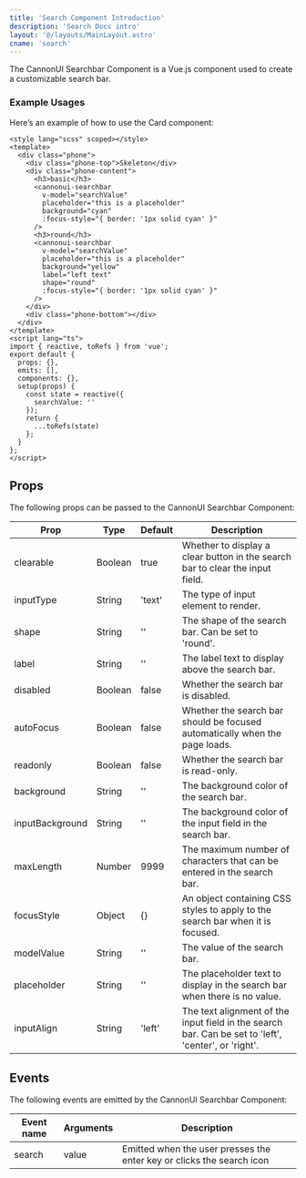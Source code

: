 ```yaml
---
title: 'Search Component Introduction'
description: 'Search Docs intro'
layout: '@/layouts/MainLayout.astro'
cname: 'search'
---
```



The CannonUI Searchbar Component is a Vue.js component used to create a customizable search bar.

### Example Usages

<SearchBarVue client:visible />

Here’s an example of how to use the Card component:

```vue
<style lang="scss" scoped></style>
<template>
  <div class="phone">
    <div class="phone-top">Skeleton</div>
    <div class="phone-content">
      <h3>basic</h3>
      <cannonui-searchbar
        v-model="searchValue"
        placeholder="this is a placeholder"
        background="cyan"
        :focus-style="{ border: '1px solid cyan' }"
      />
      <h3>round</h3>
      <cannonui-searchbar
        v-model="searchValue"
        placeholder="this is a placeholder"
        background="yellow"
        label="left text"
        shape="round"
        :focus-style="{ border: '1px solid cyan' }"
      />
    </div>
    <div class="phone-bottom"></div>
  </div>
</template>
<script lang="ts">
import { reactive, toRefs } from 'vue';
export default {
  props: {},
  emits: [],
  components: {},
  setup(props) {
    const state = reactive({
      searchValue: ''
    });
    return {
      ...toRefs(state)
    };
  }
};
</script>
```

## Props

The following props can be passed to the CannonUI Searchbar Component:

| Prop            | Type    | Default | Description                                                                                          |
| --------------- | ------- | ------- | ---------------------------------------------------------------------------------------------------- |
| clearable       | Boolean | true    | Whether to display a clear button in the search bar to clear the input field.                        |
| inputType       | String  | 'text'  | The type of input element to render.                                                                 |
| shape           | String  | ''      | The shape of the search bar. Can be set to 'round'.                                                  |
| label           | String  | ''      | The label text to display above the search bar.                                                      |
| disabled        | Boolean | false   | Whether the search bar is disabled.                                                                  |
| autoFocus       | Boolean | false   | Whether the search bar should be focused automatically when the page loads.                          |
| readonly        | Boolean | false   | Whether the search bar is read-only.                                                                 |
| background      | String  | ''      | The background color of the search bar.                                                              |
| inputBackground | String  | ''      | The background color of the input field in the search bar.                                           |
| maxLength       | Number  | 9999    | The maximum number of characters that can be entered in the search bar.                              |
| focusStyle      | Object  | {}      | An object containing CSS styles to apply to the search bar when it is focused.                       |
| modelValue      | String  | ''      | The value of the search bar.                                                                         |
| placeholder     | String  | ''      | The placeholder text to display in the search bar when there is no value.                            |
| inputAlign      | String  | 'left'  | The text alignment of the input field in the search bar. Can be set to 'left', 'center', or 'right'. |

## Events

The following events are emitted by the CannonUI Searchbar Component:

| Event name | Arguments | Description                                                           |
| ---------- | --------- | --------------------------------------------------------------------- |
| search     | value     | Emitted when the user presses the enter key or clicks the search icon |
